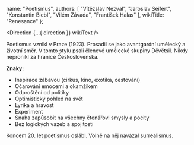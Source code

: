 
  name: "Poetismus",
  authors: [
    "Vítězslav Nezval",
    "Jaroslav Seifert",
    "Konstantin Biebl",
    "Vilém Závada",
    "František Halas"
  ],
  wikiTitle: "Renesance"
};

<Direction {...{ direction }} wikiText />

Poetismus vznikl v Praze (1923). Prosadil se jako avantgardní umělecký a životní směr. V tomto stylu psali členové umělecké skupiny Děvětsil. Nikdy nepronikl za hranice Československa.

**Znaky:**
- Inspirace zábavou (cirkus, kino, exotika, cestování)
- Očarování emocemi a okamžikem
- Odproštění od politiky
- Optimistický pohled na svět
- Lyrika a hravost
- Experiment
- Snaha zapůsobit na všechny čtenářovi smysly a pocity
- Bez logických vazeb a spojitostí

Koncem 20. let poetismus oslábl. Volně na něj navázal surrealismus.